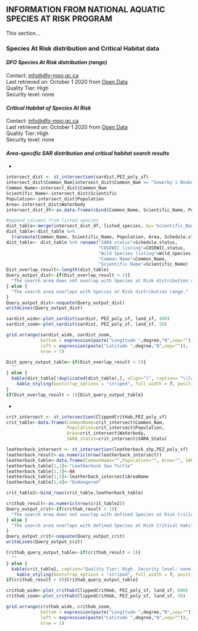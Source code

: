 ## **INFORMATION FROM NATIONAL AQUATIC SPECIES AT RISK PROGRAM**    

This section...

### **Species At Risk distribution and Critical Habitat data**    

#### ***DFO Species At Risk distribution (range)*** {-}    
Contact: <info@dfo-mpo.gc.ca>  
Last retrieved on: October 1 2020 from [Open Data](https://open.canada.ca/data/en/dataset/e0fabad5-9379-4077-87b9-5705f28c490b)  
Quality Tier: High  
Security level: none  

#### ***Critical Habitat of Species At Risk***    
Contact: <info@dfo-mpo.gc.ca>  
Last retrieved on: October 1 2020 from [Open Data](https://open.canada.ca/data/en/dataset/db177a8c-5d7d-49eb-8290-31e6a45d786c)  
Quality Tier: High  
Security level: none  

#### ***Area-specific SAR distribution and critical habitat search results***    

*
```r
intersect_dist <- st_intersection(sardist,PEZ_poly_sf)
intersect_dist$Common_Nam[intersect_dist$Common_Nam == "Sowerby`s Beaked Whale"] <- "Sowerby's Beaked Whale"
Common_Name<-intersect_dist$Common_Nam
Scientific_Name<-intersect_dist$Scientific
Population<-intersect_dist$Population
Area<-intersect_dist$Waterbody
intersect_dist_df<-as.data.frame(cbind(Common_Name, Scientific_Name, Population, Area))

#append columns from listed species 
dist_table<-merge(intersect_dist_df, listed_species, by='Scientific_Name')
dist_table<-dist_table %>% 
  transmute(Common_Name, Scientific_Name, Population, Area, Schedule.status, COSEWIC.status, Wild_Species)
dist_table<- dist_table %>% rename("SARA status"=Schedule.status,
                                   "COSEWIC listing"=COSEWIC.status,
                                   "Wild Species listing"=Wild_Species,
                                   "Common Name"=Common_Name,
                                   "Scientific Name"=Scientific_Name)
Dist_overlap_result<-length(dist_table)
Query_output_dist<-if(Dist_overlap_result < 1){
  "The search area does not overlap with Species at Risk distribution range."
} else {
  "The search area overlaps with Species at Risk distribution range."
}
Query_output_dist<-noquote(Query_output_dist)
writeLines(Query_output_dist)
```

```r
sardist_wide<-plot_sardist(sardist, PEZ_poly_sf, land_sf, 400)
sardist_zoom<-plot_sardist(sardist, PEZ_poly_sf, land_sf, 50)
```

```r
grid.arrange(sardist_wide, sardist_zoom,
             bottom = expression(paste("Longitude ",degree,"N",sep="")),
             left = expression(paste("Latitude ",degree,"N",sep="")),
             nrow = 1)
```


```r
Dist_query_output_table<-if(Dist_overlap_result < 1){
  ""
} else {
  kable(dist_table[!duplicated(dist_table),], align="l", caption= "\\label{tab:dist_table}Quality Tier: High. Security level: none. Species At Risk listed as Endangered, Threatened or Special Concern under the <i>Species At Risk Act</i> for which the search polygon overlaps with their distribution (range). This is not the authoritative source or advice for Species At Risk data. Please access the Species At Risk [GIS tool](http://dfonl7swvgip001.ent.dfo-mpo.ca/Html5Viewer/index.html?viewer=NationalSARMap_EN&LayerTheme=0&locale=en-US) to create anthe authoritative SARA report.", booktabs = T, escape = F, linesep="")%>%
    kable_styling(bootstrap_options = "striped", full_width = T, position = "left")
}
if(Dist_overlap_result > 1){Dist_query_output_table}
```

*
```r
crit_intersect <- st_intersection(ClippedCritHab,PEZ_poly_sf)
crit_table<-data.frame(CommonName=crit_intersect$Common_Nam,
                       Population=crit_intersect$Population, 
                       Area=crit_intersect$Waterbody,
                       SARA_status=crit_intersect$SARA_Statu)

leatherback_intersect <- st_intersection(leatherback_shp,PEZ_poly_sf)
leatherback_result<-as.numeric(nrow(leatherback_intersect))
leatherback_table<-data.frame(CommonName="",Population="", Area="", SARA_status="")
leatherback_table[1,1]<-"Leatherback Sea Turtle"
leatherback_table[1,2]<-NA
leatherback_table[1,3]<-leatherback_intersect$AreaName
leatherback_table[1,4]<-"Endangered"

crit_table2<-bind_rows(crit_table,leatherback_table)

crithab_result<-as.numeric(nrow(crit_table2))
Query_output_crit<-if(crithab_result < 1){
  "The search area does not overlap with defined Species at Risk Critical Habitat."
} else {
  "The search area overlaps with defined Species at Risk Critical Habitat."
}
Query_output_crit<-noquote(Query_output_crit)
writeLines(Query_output_crit)
```


```r
Crithab_query_output_table<-if(crithab_result < 1){
  ""
} else {
  kable(crit_table2, caption="Quality Tier: High. Security level: none. Species At Risk listed as Endangered or Threatened under the <i>Species At Risk Act</i> (SARA) for which the search polygon overlaps with their critical habitat. Critical habitat is defined under section 2 of SARA as: “the habitat that is necessary for the survival or recovery of a listed wildlife species and that is identified as the species’ critical habitat in the recovery strategy or in an action plan for the species”. Critical Habitat is identified in a species’ recovery strategy or action plan, posted on the [SAR Public Registry](http://www.sararegistry.gc.ca). This is <b>not</b> the authoritative source or advice for Species At Risk data. Please access the Species At Risk [GIS tool](http://dfonl7swvgip001.ent.dfo-mpo.ca/Html5Viewer/index.html?viewer=NationalSARMap_EN&LayerTheme=0&locale=en-US) to create an authoritative SARA report.", booktabs = T, escape = F, linesep="") %>%
    kable_styling(bootstrap_options = "striped", full_width = T, position = "left")}
if(crithab_result > 0){Crithab_query_output_table}
```

```r
crithab_wide<-plot_crithab(ClippedCritHab, PEZ_poly_sf, land_sf, 600)
crithab_zoom<-plot_crithab(ClippedCritHab, PEZ_poly_sf, land_sf, 50)
```

```r
grid.arrange(crithab_wide, crithab_zoom,
             bottom = expression(paste("Longitude ",degree,"N",sep="")),
             left = expression(paste("Latitude ",degree,"N",sep="")),
             nrow = 1)
```

